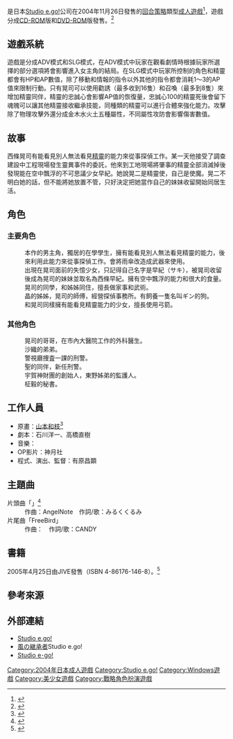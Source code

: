 {{Infobox animanga/Headerofja
|title= 風之繼承者
|image= 風の継承者.jpg
|size= 280px
|caption= 遊戲封面圖
|japanese= 風の継承者
|english= Successor of Wind
|kana= かぜのけいしょうしゃ
|romaji= Kaze no Keishousha
|genre= 奇幻
}}
{{Infobox animanga/name
|original= 
|official= 
|formal= 
|common= 風之繼承者
}}
{{Infobox animanga/Game
|標題=
|類型=[[戀愛冒險|戀愛冒險]]、[[回合策略|回合策略]]
|使用平台=Windows 98/Me/2000/XP
|遊戲引擎=
|開發團隊=[[Studio_e.go!|Studio e.go!]]
|代理商=Studio e.go!
|製作人=
|監製=有原昌顕
|腳本=石川洋一、高橋直樹
|程式=有原昌顕
|音樂=ぴょんも
|美術=[[山本和枝|山本和枝]]
|遊戲人數=1
|發售日=2004年11月26日<br>2008年11月21日（DL版）
|對象年齡=18禁
|結局數=4
}}
{{Infobox animanga/Footerofja}}
{{Vgname|風之繼承者|ja=風の継承者|en=Successor of Wind}}是日本[[Studio_e.go!|Studio e.go!]]公司在2004年11月26日發售的[[回合策略|回合策略]]類型[[日本成人遊戲|成人遊戲]]<ref>{{Cite web|url=http://www.getchu.com/soft.phtml?id=107361|script-title=ja:風の継承者 CD-ROM版|publisher=Getchu.com|accessdate=2016年4月29日|language=ja}}</ref>，遊戲分成[[CD-ROM|CD-ROM]]版和[[DVD-ROM|DVD-ROM]]版發售。<ref>{{Cite web|url=https://vndb.org/v2533|title=Kaze no Keishousha|publisher=The Visual Novel Database|accessdate=2016年4月29日|language=en}}</ref>

==遊戲系統==
遊戲是分成ADV模式和SLG模式，在ADV模式中玩家在觀看劇情時根據玩家所選擇的部分選項將會影響進入女主角的結局。在SLG模式中玩家所控制的角色和精靈都會有HP和AP數值，除了移動和情報的指令以外其他的指令都會消耗1～3的AP值來限制行動。只有晃司可以使用勸誘（最多收到16隻）和召喚（最多到8隻）來增加精靈同伴，精靈的忠誠心會影響AP值的恢復量，忠誠心100的精靈死後會留下魂魄可以讓其他精靈接收繼承技能，同種類的精靈可以進行合體來強化能力。攻擊除了物理攻擊外還分成金木水火土五種屬性，不同屬性攻防會影響傷害數值。

==故事==
西條晃司有能看見別人無法看見[[精靈|精靈]]的能力來從事探偵工作。某一天他接受了調查建設中工程現場發生靈異事件的委託，他來到工地現場將肇事的精靈全部消滅掉後發現能在空中飄浮的不可思議少女早紀。她說晃二是精靈使，自己是使魔。晃二不明白她的話，但不能將她放置不管，只好決定把她當作自己的妹妹收留開始同居生活。

==角色==
===主要角色===
; {{nihongo|西條晃司|西條 晃司（さいじょう こうじ）|聲優：[[梅小路ピンポン|梅小路ピンポン]]}}
:本作的男主角，獨居的在學學生，擁有能看見別人無法看見精靈的能力，後來利用此能力來從事探偵工作。會將雨傘改造成武器來使用。
; {{nihongo|西條早紀| 西條 早紀（さいじょう さき）|聲優：{{lang|ja|まきいづみ}}}}
:出現在晃司面前的失憶少女，只記得自己名字是早紀（サキ），被晃司收留後成為晃司的妹妹並取名為西條早紀。擁有空中飄浮的能力和很大的食量。
; {{nihongo|山南晶|山南 晶（やまなみ あきら）|聲優：{{lang|ja|川村みさき}}}}
:晃司的同學，和姊姊同住，擅長做家事和武術。
; {{nihongo|山南真琴|山南 真琴（やまなみ まこと）|聲優：{{lang|ja|あかね}}}}
:晶的姊姊，晃司的師傅，經營探偵事務所。有飼養一隻名叫ギン的狗。
; {{nihongo|東野沙織|東野 沙織（あずの さおり）|聲優：{{lang|ja|金田めい}}}}
:和晃司同樣擁有能看見精靈能力的少女，擅長使用弓箭。

===其他角色===
; {{nihongo|西條敬一|西篠 敬一|聲優：{{lang|ja|しがけんじ}}}}
:晃司的哥哥，在市內大醫院工作的外科醫生。
; {{nihongo|東野透|東野 透|聲優：{{lang|ja|木島江麻}}}}
:沙織的弟弟。
; {{nihongo|北小路聖|北小路 聖|聲優：{{lang|ja|どてら四号}}}}
:警視廳捜査一課的刑警。
; {{nihongo|若菜美紗紀|聲優：{{lang|ja|柏木リナ}}}}
:聖的同伴，新任刑警。
; {{nihongo|宇賀神柾毅|宇賀神 柾毅|聲優：{{lang|ja|高岡政人}}}}
:宇賀神財團的創始人，東野姊弟的監護人。
; {{nihongo|ルイーズ・ブールジェ|聲優：{{lang|ja|彩世ゆう}}}}
:柾毅的秘書。

==工作人員==
*原畫：[[山本和枝|山本和枝]]<ref>{{Cite web|url=http://erogamescape.dyndns.org/~ap2/ero/toukei_kaiseki/game.php?game=4230|script-title=ja:風の継承者|publisher=ErogameScape -エロゲー批評空間-|accessdate=2016年4月29日|language=ja}}</ref>
*劇本：石川洋一、高橋直樹
*音樂：{{lang|ja|ぴょんも}}
*OP影片：神月社
*程式、演出、監督：有原昌顕

==主題曲==
;片頭曲「{{lang|ja|虹のむこう}}」<ref>{{Cite web|url=http://erogetrailers.com/soft/3687|script-title=ja:風の継承者|publisher=ErogeTrailers|accessdate=2016年4月29日|language=ja}}</ref>
:作曲：AngelNote　作詞/歌：みるくくるみ
;片尾曲「FreeBird」
:作曲：{{lang|ja|ぴょんも}}　作詞/歌：CANDY

==書籍==
2005年4月25日由JIVE發售{{lang|ja|風の継承者 ビジュアル・ガイドブック}}（ISBN 4-86176-146-8）。<ref>{{Cite web|url=http://www.getchu.com/soft.phtml?id=179474|script-title=ja:風の継承者 ビジュアル・ガイドブック|publisher=Getchu.com|accessdate=2016年4月29日|language=ja}}</ref>

==參考來源==
{{reflist}}

==外部連結==
*[https://web.archive.org/web/20110722095531/http://www.studio-ego.co.jp/ Studio e.go!]{{ja}}
*[https://web.archive.org/web/20110614063854/http://www.studio-ego.co.jp/ego/game/winds/winds.html 風の継承者]Studio e.go!{{ja}}
*[http://www.studio-ego.jp/ Studio e･go!]{{ja}}

{{Studio e.go!}}

{{DEFAULTSORT:Kaze no Keishousha}}
[[Category:2004年日本成人遊戲|Category:2004年日本成人遊戲]]
[[Category:Studio_e.go!|Category:Studio e.go!]]
[[Category:Windows遊戲|Category:Windows遊戲]]
[[Category:美少女遊戲|Category:美少女遊戲]]
[[Category:戰略角色扮演遊戲|Category:戰略角色扮演遊戲]]